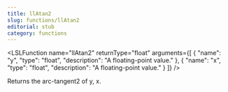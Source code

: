 ```yaml
---
title: llAtan2
slug: functions/llAtan2
editorial: stub
category: functions
---
```


<LSLFunction
	name="llAtan2"
	returnType="float"
	arguments={[
	{
		"name": "y",
		"type": "float",
		"description": "A floating-point value."
	},
	{
		"name": "x",
		"type": "float",
		"description": "A floating-point value."
	}
]}
/>

Returns the arc-tangent2 of y, x.
